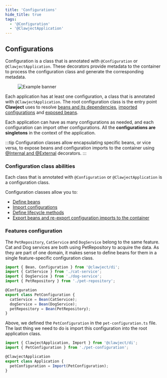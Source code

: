 ```yaml
---
title: 'Configurations'
hide_title: true
tags:
  - '@Configuration'
  - '@ClawjectApplication'
---
```


## Configurations
Configuration is a class that is annotated with `@Configuration` or `@ClawjectApplication`.
These decorators provide metadata to the container to process the configuration class and generate the corresponding metadata.

<figure>
  <img
    src={require('/img/docs-config-tree.png').default}
    style={{ maxHeight: '450px' }}
    alt="Example banner"
  />
</figure>

Each application has at least one configuration, a class that is annotated with `@ClawjectApplication`.
The root configuration class is the entry point **Clawject** uses to resolve
[beans and its dependencies](/docs/overview/bean#bean-dependencies),
[imported configurations](/docs/overview/import)
and [exposed beans](/docs/overview/expose-beans).

Each application can have as many configurations as needed, and each configuration can import other configurations.
All the **configurations are singletons** in the context of the application.

:::tip
Configuration classes allow encapsulating specific beans, or vice versa,
to expose beans and configuration imports to the container using [@Internal and @External](/docs/overview/internal-external) decorators.
:::

###  Configuration class abilities

Each class that is annotated with `@Configuration` or `@ClawjectApplication` is a configuration class.

Configuration classes allow you to:
- [Define beans](/docs/overview/bean)
- [Import configurations](/docs/overview/import)
- [Define lifecycle methods](/docs/overview/lifecycle)
- [Export beans and re-export configuration imports to the container](/docs/overview/internal-external)

### Features configuration

The `PetRepository`, `CatService` and `DogService` belong to the same feature.
Cat and Dog services are both using PetRepository to acquire the data.
As they are part of one domain, it makes sense to define beans for them in a single feature-specific configuration class.

```typescript title="pet-configuration.ts"
import { Bean, Configuration } from '@clawject/di';
import { CatService } from './cat-service';
import { DogService } from './dog-service';
import { PetRepository } from './pet-repository';

@Configuration
export class PetConfiguration {
  catService = Bean(CatService);
  dogService = Bean(DogService);
  petRepository = Bean(PetRepository);
}
```

Above, we defined the `PetConfiguration` in the `pet-configuration.ts` file.
The last thing we need to do is import this configuration into the root application class.

```typescript title="application.ts"
import { ClawjectApplication, Import } from '@clawject/di';
import { PetConfiguration } from './pet-configuration';

@ClawjectApplication
export class Application {
  petConfiguration = Import(PetConfiguration);
}
```
